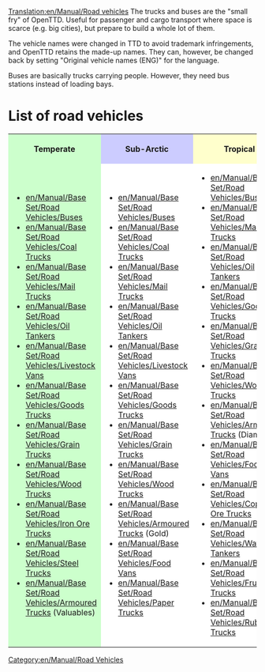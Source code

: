 [[Translation:en/Manual/Road vehicles]]
The trucks and buses are the "small fry" of OpenTTD. Useful for passenger and cargo transport where space is scarce (e.g. big cities), but prepare to build a whole lot of them.

The vehicle names were changed in TTD to avoid trademark infringements, and OpenTTD retains the made-up names. They can, however, be changed back by setting "Original vehicle names (ENG)" for the language.

Buses are basically trucks carrying people. However, they need bus stations instead of loading bays.

=List of road vehicles=
<table width="100%" bgcolor="white">
<tr><th style="background: #ccffcc">Temperate</th><th style="background: #ccccff">Sub-Arctic</th><th style="background: #ffffcc">Tropical</th><th style="background: #ff9999">Toyland</th></tr>
<tr><td style="background: #ccffcc">
*[[en/Manual/Base Set/Road Vehicles/Buses]]
*[[en/Manual/Base Set/Road Vehicles/Coal Trucks]]
*[[en/Manual/Base Set/Road Vehicles/Mail Trucks]]
*[[en/Manual/Base Set/Road Vehicles/Oil Tankers]]
*[[en/Manual/Base Set/Road Vehicles/Livestock Vans]]
*[[en/Manual/Base Set/Road Vehicles/Goods Trucks]]
*[[en/Manual/Base Set/Road Vehicles/Grain Trucks]]
*[[en/Manual/Base Set/Road Vehicles/Wood Trucks]]
*[[en/Manual/Base Set/Road Vehicles/Iron Ore Trucks]]
*[[en/Manual/Base Set/Road Vehicles/Steel Trucks]]
*[[en/Manual/Base Set/Road Vehicles/Armoured Trucks]] (Valuables)
</td>
<td>
*[[en/Manual/Base Set/Road Vehicles/Buses]]
*[[en/Manual/Base Set/Road Vehicles/Coal Trucks]]
*[[en/Manual/Base Set/Road Vehicles/Mail Trucks]]
*[[en/Manual/Base Set/Road Vehicles/Oil Tankers]]
*[[en/Manual/Base Set/Road Vehicles/Livestock Vans]]
*[[en/Manual/Base Set/Road Vehicles/Goods Trucks]]
*[[en/Manual/Base Set/Road Vehicles/Grain Trucks]]
*[[en/Manual/Base Set/Road Vehicles/Wood Trucks]]
*[[en/Manual/Base Set/Road Vehicles/Armoured Trucks]] (Gold)
*[[en/Manual/Base Set/Road Vehicles/Food Vans]]
*[[en/Manual/Base Set/Road Vehicles/Paper Trucks]]
</td>
<td>
*[[en/Manual/Base Set/Road Vehicles/Buses]]
*[[en/Manual/Base Set/Road Vehicles/Mail Trucks]]
*[[en/Manual/Base Set/Road Vehicles/Oil Tankers]]
*[[en/Manual/Base Set/Road Vehicles/Goods Trucks]]
*[[en/Manual/Base Set/Road Vehicles/Grain Trucks]]
*[[en/Manual/Base Set/Road Vehicles/Wood Trucks]]
*[[en/Manual/Base Set/Road Vehicles/Armoured Trucks]] (Diamonds)
*[[en/Manual/Base Set/Road Vehicles/Food Vans]]
*[[en/Manual/Base Set/Road Vehicles/Copper Ore Trucks]]
*[[en/Manual/Base Set/Road Vehicles/Water Tankers]]
*[[en/Manual/Base Set/Road Vehicles/Fruit Trucks]]
*[[en/Manual/Base Set/Road Vehicles/Rubber Trucks]]
</td>
<td>
*[[en/Manual/Base Set/Road Vehicles/Buses]]
*[[en/Manual/Base Set/Road Vehicles/Mail Trucks]]
*[[en/Manual/Base Set/Road Vehicles/Sugar Trucks]]
*[[en/Manual/Base Set/Road Vehicles/Cola Trucks]]
*[[en/Manual/Base Set/Road Vehicles/Candyfloss Trucks]]
*[[en/Manual/Base Set/Road Vehicles/Toffee Trucks]]
*[[en/Manual/Base Set/Road Vehicles/Toy Vans]]
*[[en/Manual/Base Set/Road Vehicles/Sweet Trucks]]
*[[en/Manual/Base Set/Road Vehicles/Battery Trucks]]
*[[en/Manual/Base Set/Road Vehicles/Fizzy Drink Trucks]]
*[[en/Manual/Base Set/Road Vehicles/Plastic Trucks]]
*[[en/Manual/Base Set/Road Vehicles/Bubble Trucks]]
</td></tr></table>
[[Category:en/Manual/Road Vehicles]]